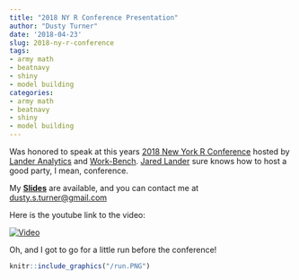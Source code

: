 ```yaml
---
title: "2018 NY R Conference Presentation"
author: "Dusty Turner"
date: '2018-04-23'
slug: 2018-ny-r-conference
tags:
- army math
- beatnavy
- shiny
- model building
categories:
- army math
- beatnavy
- shiny
- model building
---
```


Was honored to speak at this years [2018 New York R Conference](https://www.rstats.nyc/) hosted by [Lander Analytics](https://www.landeranalytics.com/) and [Work-Bench](https://www.work-bench.com/).  [Jared Lander](https://twitter.com/jaredlander) sure knows how to host a good party, I mean, conference.  

My **[Slides](https://dusty-turner.netlify.com/RCNYC)** are available, and you can contact me at [dusty.s.turner@gmail.com](mailto:dusty.s.turner@gmail.com)

Here is the youtube link to the video:

[![Video](https://img.youtube.com/vi/Npk-cfQVqKo/0.jpg)](https://www.youtube.com/watch?v=Npk-cfQVqKo)

Oh, and I got to go for a little run before the conference!

```r
knitr::include_graphics("/run.PNG")
```


